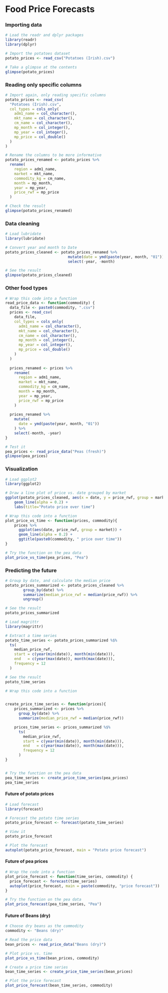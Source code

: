 # Food Price Forecasts

### Importing data

```r
# Load the readr and dplyr packages
library(readr)
library(dplyr)

# Import the potatoes dataset
potato_prices <- read_csv("Potatoes (Irish).csv")

# Take a glimpse at the contents
glimpse(potato_prices)

```

### Reading only specific columns

```r
# Import again, only reading specific columns
potato_prices <- read_csv(
  "Potatoes (Irish).csv",
  col_types = cols_only(
    adm1_name = col_character(),
    mkt_name = col_character(),
    cm_name = col_character(),
    mp_month = col_integer(),
    mp_year = col_integer(),
    mp_price = col_double()
  )
)

# Rename the columns to be more informative
potato_prices_renamed <- potato_prices %>% 
  rename(
    region = adm1_name, 
    market = mkt_name,
    commodity_kg = cm_name,
    month = mp_month,
    year = mp_year,
    price_rwf = mp_price
  )

# Check the result
glimpse(potato_prices_renamed)
```

### Data cleaning

```r
# Load lubridate
library(lubridate)

# Convert year and month to Date
potato_prices_cleaned <- potato_prices_renamed %>%
                            mutate(date = ymd(paste(year, month, "01"))) %>%
                            select(-year, -month)

# See the result
glimpse(potato_prices_cleaned)
```

### Other food types

```r
# Wrap this code into a function
read_price_data <- function(commodity) {
  data_file <- paste0(commodity, ".csv")
  prices <- read_csv(
    data_file,
    col_types = cols_only(
      adm1_name = col_character(),
      mkt_name = col_character(),
      cm_name = col_character(),
      mp_month = col_integer(),
      mp_year = col_integer(),
      mp_price = col_double()
    )
  )
  
  prices_renamed <- prices %>% 
    rename(
      region = adm1_name, 
      market = mkt_name,
      commodity_kg = cm_name,
      month = mp_month,
      year = mp_year,
      price_rwf = mp_price
    )
    
  prices_renamed %>% 
    mutate(
      date = ymd(paste(year, month, "01"))
    ) %>% 
    select(-month, -year)
}

# Test it
pea_prices <- read_price_data("Peas (fresh)")
glimpse(pea_prices)

```

### Visualization

```r
# Load ggplot2
library(ggplot2)

# Draw a line plot of price vs. date grouped by market 
ggplot(potato_prices_cleaned, aes(x = date, y = price_rwf, group = market)) +
    geom_line(alpha = 0.2) +
    labs(title="Potato price over time")
```

```r
# Wrap this code into a function
plot_price_vs_time <- function(prices, commodity){
    prices %>% 
      ggplot(aes(date, price_rwf, group = market)) +
      geom_line(alpha = 0.2) +
      ggtitle(paste0(commodity, " price over time"))
}

# Try the function on the pea data
plot_price_vs_time(pea_prices, "Pea")

```

### Predicting the future

```r
# Group by date, and calculate the median price
potato_prices_summarized <- potato_prices_cleaned %>%
        group_by(date) %>%
        summarize(median_price_rwf = median(price_rwf)) %>%
        ungroup()

# See the result
potato_prices_summarized
```

```r
# Load magrittr
library(magrittr)

# Extract a time series
potato_time_series <- potato_prices_summarized %$% 
  ts(
    median_price_rwf, 
    start = c(year(min(date)), month(min(date))), 
    end   = c(year(max(date)), month(max(date))), 
    frequency = 12
  )

# See the result
potato_time_series
```

```r
# Wrap this code into a function


create_price_time_series <- function(prices){
    prices_summarized <- prices %>%
      group_by(date) %>% 
      summarize(median_price_rwf = median(price_rwf))

    prices_time_series <- prices_summarized %$% 
      ts(
        median_price_rwf, 
        start = c(year(min(date)), month(min(date))), 
        end   = c(year(max(date)), month(max(date))), 
        frequency = 12
      )
}


# Try the function on the pea data
pea_time_series <- create_price_time_series(pea_prices)
pea_time_series
```

#### Future of potato prices

```r
# Load forecast
library(forecast)

# Forecast the potato time series
potato_price_forecast <- forecast(potato_time_series)

# View it
potato_price_forecast

# Plot the forecast
autoplot(potato_price_forecast, main = "Potato price forecast")
```

#### Future of pea prices

```r
# Wrap the code into a function
plot_price_forecast <- function(time_series, commodity) {
  price_forecast <- forecast(time_series)
  autoplot(price_forecast, main = paste(commodity, "price forecast")) 
}

# Try the function on the pea data
plot_price_forecast(pea_time_series, "Pea")
```

#### Future of Beans (dry)

```r
# Choose dry beans as the commodity
commodity <- "Beans (dry)"

# Read the price data
bean_prices <- read_price_data("Beans (dry)")

# Plot price vs. time
plot_price_vs_time(bean_prices, commodity)

# Create a price time series
bean_time_series <- create_price_time_series(bean_prices)

# Plot the price forecast
plot_price_forecast(bean_time_series, commodity)
```

